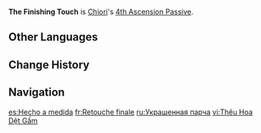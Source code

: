 {{About|Chiori's 4th Ascension Passive|[[Challenger: Series IV]] achievement|The Finishing Touch (Achievement)|the [[Natlan: The Land of Fire and Competition (II)]] achievement|The Finishing Touch?}}
{{Talent Infobox
|image         = Talent The Finishing Touch.png
|character     = Chiori
|type          = 4th Ascension Passive
|info          = When a nearby party member creates a {{Color|Geo Construct}}, Chiori will gain 20% {{Color|Geo DMG Bonus}} for 20s.
|scale_att1    = 
|scale_att2    = 
|utility1      = Geo DMG Bonus
|utility2      = 
}}
'''The Finishing Touch''' is [[Chiori]]'s [[4th Ascension Passive]].
<!--
==Gameplay Notes==
-->
==Other Languages==
{{Other Languages
|en       = The Finishing Touch
|zhs      = 锦上添花
|zhs_rm   = Jǐnshàngtiānhuā
|zht      = 錦上添花
|zht_rm   = Jǐnshàngtiānhuā
|zh_tl    = To Make Perfect
|ja       = 錦上添花
|ja_rm    = Kinjou Tenka{{Assumed}}
|ja_tl    = To Make Perfect
|zhja_note = 錦上添花 ''Jǐnshàngtiānhuā / Kinjou Tenka'' is an idiom in Chinese and Japanese literally meaning "to add flowers on top of brocade", metaphorically referring to a finishing, perfect touch, similar to the saying "icing on top".
|ko       = 금상첨화
|ko_rm    = 
|ko_tl    = 
|es       = Retoque final
|es_tl    = Final Touch
|fr       = Retouche finale
|fr_tl    = Final Touch
|ru       = Украшенная парча
|ru_tl    = Adorned Brocade
|th       = The Finishing Touch
|vi       = Thêu Hoa Dệt Gấm
|vi_tl    = 
|de       = Vollendete Muster
|de_tl    = Finished Pattern
|id       = The Finishing Touch
|pt       = Retoque Final
|pt_tl    = 
|tr       = Son Dokunuş
|tr_tl    = 
|it       = Tocco finale
|it_tl    = Final Touch
}}

==Change History==
{{Change History|4.5}}

==Navigation==
{{Talent Navbox|Chiori}}

[[es:Hecho a medida]]
[[fr:Retouche finale]]
[[ru:Украшенная парча]]
[[vi:Thêu Hoa Dệt Gấm]]